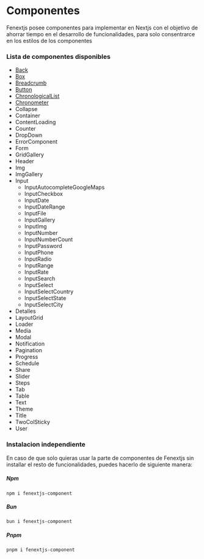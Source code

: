 # Componentes

Fenextjs posee componentes para implementar en Nextjs con el objetivo de ahorrar tiempo en el desarrollo de funcionalidades, para solo consentrarce en los estilos de los componentes

### Lista de componentes disponibles

- [Back](/components/back)
- [Box](/components/box)
- [Breadcrumb](/components/breadcrumb)
- [Button](/components/button)
- [ChronologicalList](/components/chronological-list)
- [Chronometer](/components/chronometer)
- Collapse
- Container
- ContentLoading
- Counter
- DropDown
- ErrorComponent
- Form
- GridGallery
- Header
- Img
- ImgGallery
- Input
    - InputAutocompleteGoogleMaps
    - InputCheckbox
    - InputDate
    - InputDateRange
    - InputFile
    - InputGallery
    - InputImg
    - InputNumber
    - InputNumberCount
    - InputPassword
    - InputPhone
    - InputRadio
    - InputRange
    - InputRate
    - InputSearch
    - InputSelect
    - InputSelectCountry
    - InputSelectState
    - InputSelectCity
- Detalles
- LayoutGrid
- Loader
- Media
- Modal
- Notification
- Pagination
- Progress
- Schedule
- Share
- Slider
- Steps
- Tab
- Table
- Text
- Theme
- Title
- TwoColSticky
- User

### Instalacion independiente

En caso de que solo quieras usar la parte de componentes de Fenextjs sin installar el resto de funcionalidades, puedes hacerlo de siguiente manera:

##### Npm

```code copy
npm i fenextjs-component
```

##### Bun

```code copy
bun i fenextjs-component
```

##### Pnpm

```code copy
pnpm i fenextjs-component
```
